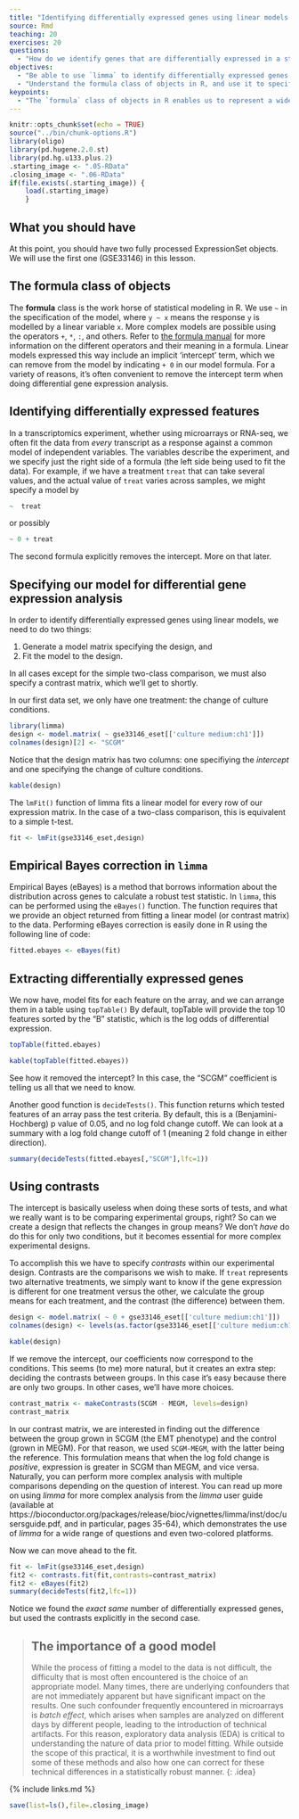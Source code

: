 ```yaml
---
title: "Identifying differentially expressed genes using linear models (part 1)"
source: Rmd
teaching: 20
exercises: 20
questions:
  - "How do we identify genes that are differentially expressed in a statistically rigorous manner?"
objectives:
  - "Be able to use `limma` to identify differentially expressed genes."
  - "Understand the formula class of objects in R, and use it to specify the appropriate model for linear modeling." 
keypoints:
  - "The `formula` class of objects in R enables us to represent a wide range of models to identify differentially expressed genes."
---
```


```r
knitr::opts_chunk$set(echo = TRUE)
source("../bin/chunk-options.R")
library(oligo)
library(pd.hugene.2.0.st)
library(pd.hg.u133.plus.2)
.starting_image <- ".05-RData"
.closing_image <- ".06-RData"
if(file.exists(.starting_image)) {
    load(.starting_image)
    }
```

## What you should have

At this point, you should have two fully processed ExpressionSet objects. We will use the first one (GSE33146) in this lesson.

## The formula class of objects 

The **formula** class is the work horse of statistical modeling in R. We use `~` in the
specification of the model, where `y ~ x` means the response `y` is modelled by a linear variable
`x`. More complex models are possible using the operators `+`, `*`, `:`, and others. Refer to [the
formula manual][formula] for more information on the different operators and their meaning in a
formula. Linear models expressed this way include an implicit 'intercept' term, which we can remove
from the model by indicating `+ 0` in our model formula. For a variety of reasons, it's often
convenient to remove the intercept term when doing differential gene expression analysis.

## Identifying differentially expressed features

In a transcriptomics experiment, whether using microarrays or RNA-seq, we often fit the data from
*every* transcript as a response against a common model of independent variables. The variables
describe the experiment, and we specify just the right side of a formula (the left side being used
to fit the data). For example, if we have a treatment `treat` that can take several values,
and the actual value of `treat` varies across samples, we might specify a model by

```r
~  treat
```

or possibly

```r
~ 0 + treat
```
The second formula explicitly removes the intercept. More on that  later.

## Specifying our model for differential gene expression analysis

In order to identify differentially expressed genes using linear models, we need to do two
things:

1. Generate a model matrix specifying the design, and 
2. Fit the model to the design.

In all cases except for the simple two-class comparison, we must also specify a contrast matrix, which we'll get to shortly.

In our first data set, we only have one treatment: the change of
culture conditions. 

```r
library(limma)
design <- model.matrix( ~ gse33146_eset[['culture medium:ch1']])
colnames(design)[2] <- "SCGM"
```

Notice that the design matrix has two columns: one specifiying the _intercept_ and one specifying the change of culture conditions.

```r
kable(design)
```

The `lmFit()` function of limma fits a linear model for every row of our expression matrix. In the case of a two-class comparison, this is equivalent to a simple t-test.

```r
fit <- lmFit(gse33146_eset,design)
```

## Empirical Bayes correction in `limma` 

Empirical Bayes (eBayes) is a method that borrows information about the distribution
across genes to calculate a robust test statistic. In `limma`, this can be performed using
the `eBayes()` function. The function requires that we provide an object returned from
fitting a linear model (or contrast matrix) to the data. Performing eBayes correction is easily done in R using the following
line of code:

```r
fitted.ebayes <- eBayes(fit)
```

## Extracting differentially expressed genes 

We now have, model fits for each feature on the array, and we can arrange them in a table using
`topTable()` By default, topTable will provide the top 10 features sorted by the "B" statistic,
which is the log odds of differential expression.

```r
topTable(fitted.ebayes)
```

```r
kable(topTable(fitted.ebayes))
```

See how it removed the intercept? In this case, the "SCGM" coefficient is telling us all that we need to know.

Another good function is `decideTests()`. This function returns which tested features of an array pass the test criteria. By default, this is a (Benjamini-Hochberg) p value of 0.05, and no log fold change cutoff. We can look at a summary with a log fold change cutoff of 1 (meaning 2 fold change in either direction).

```r
summary(decideTests(fitted.ebayes[,"SCGM"],lfc=1))
```

## Using contrasts

The intercept is basically useless when doing these sorts of tests, and what we really want is to be comparing experimental groups, right? So can we create a design that reflects the changes in group means?  We don't _have_ do do this for only two conditions, but it becomes essential for more complex experimental designs.

To accomplish this we have to specify *contrasts* within our experimental design. Contrasts are the comparisons we wish to make. If `treat` represents two alternative treatments, we simply want to know if the gene expression is different for one treatment versus the other, we calculate the group means for each treatment, and the contrast (the difference) between them.


```r
design <- model.matrix( ~ 0 + gse33146_eset[['culture medium:ch1']])
colnames(design) <- levels(as.factor(gse33146_eset[['culture medium:ch1']]))
```

```r
kable(design)
```

If we remove the intercept, our coefficients now correspond to the conditions. This seems (to me) more natural, but it creates an extra step: deciding the contrasts between groups. In this case it's easy because there are only two groups. In other cases, we'll have more choices.

```r
contrast_matrix <- makeContrasts(SCGM - MEGM, levels=design)
contrast_matrix
```
In our contrast matrix, we are interested in finding out the
difference between the group grown in SCGM (the EMT phenotype) and
the control (grown in MEGM). For that reason, we used `SCGM-MEGM`, with the latter being the reference. 
This formulation means that when the log fold change is *positive*, expression is greater in SCGM than MEGM, and vice versa.
Naturally, you can perform more complex analysis with multiple comparisons depending on
the question of interest. You can read up more on using *limma* for more complex analysis
from the *limma* user guide (available at
https://bioconductor.org/packages/release/bioc/vignettes/limma/inst/doc/usersguide.pdf,
and in particular, pages 35-64), which demonstrates the use of *limma* for a wide range of
questions and even two-colored platforms.

Now we can move ahead to the fit.

```r
fit <- lmFit(gse33146_eset,design)
fit2 <- contrasts.fit(fit,contrasts=contrast_matrix)
fit2 <- eBayes(fit2)
summary(decideTests(fit2,lfc=1))
```

Notice we found the _exact same_ number of differentially expressed genes, but used the contrasts explicitly in the second case.

> ## The importance of a good model
>
> While the process of fitting a model to the data is not difficult, the difficulty that
> is most often encountered is the choice of an appropriate model. Many times, there are
> underlying confounders that are not immediately apparent but have significant impact on
> the results. One such confounder frequently encountered in microarrays is *batch effect*,
> which arises when samples are analyzed on different days by different people, leading to
> the introduction of technical artifacts. For this reason, exploratory data analysis (EDA)
> is critical to understanding the nature of data prior to model fitting. While outside the
> scope of this practical, it is a worthwhile investment to find out some of these methods
> and also how one can correct for these technical differences in a statistically robust
> manner.
{: .idea}

{% include links.md %}


```r
save(list=ls(),file=.closing_image)
```

[formula]: https://stat.ethz.ch/R-manual/R-devel/library/stats/html/formula.html


